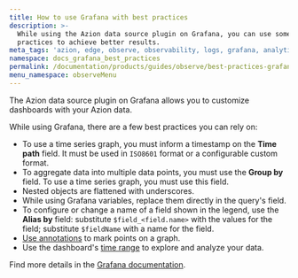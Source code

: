 ```yaml
---
title: How to use Grafana with best practices
description: >-
  While using the Azion data source plugin on Grafana, you can use some best
  practices to achieve better results.
meta_tags: 'azion, edge, observe, observability, logs, grafana, analytics'
namespace: docs_grafana_best_practices
permalink: /documentation/products/guides/observe/best-practices-grafana/
menu_namespace: observeMenu
---
```



The Azion data source plugin on Grafana allows you to customize dashboards with your Azion data. 

<LinkButton link="/en/documentation/products/guides/observe/integrate-grafana/" label="go to integrate with grafana guide" severity="secondary" target="_blank" />

While using Grafana, there are a few best practices you can rely on:

- To use a time series graph, you must inform a timestamp on the **Time path** field. It must be used in `ISO8601` format or a configurable custom format.
- To aggregate data into multiple data points, you must use the **Group by** field. To use a time series graph, you must use this field.
- Nested objects are flattened with underscores.
- While using Grafana variables, replace them directly in the query's field.
- To configure or change a name of a field shown in the legend, use the **Alias by** field: substitute `$field_<field.name>` with the values for the field; substitute `$fieldName` with a name for the field.
- [Use annotations](https://grafana.com/docs/grafana/latest/dashboards/build-dashboards/annotate-visualizations/) to mark points on a graph.
- Use the dashboard's [time range](https://grafana.com/docs/grafana/latest/dashboards/use-dashboards/#time-units-and-relative-ranges) to explore and analyze your data.

Find more details in the [Grafana documentation](https://grafana.com/docs/grafana/latest/).
<br /><br />

